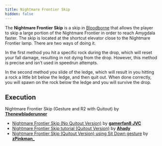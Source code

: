 ```yaml
---
title: Nightmare Frontier Skip
hidden: false
---
```



The **Nightmare Frontier Skip** is a skip in [Bloodborne](/bloodborne) that allows the player to skip a large portion of the Nightmare Frontier in order to reach Amygdala faster. The skip is located at the shortcut elevator close to the Nightmare Frontier lamp. There are two ways of doing it.

In the first method you hit a specific rock during the drop, which will reset your fall damage, resulting in not dying from the drop. However, this method is precise and isn’t used in speedrun attempts.

In the second method you slide of the ledge, which will result in you hitting a rock a little bit below the ledge, and then quit out. When done correctly, you will spawn on the rock below the ledge and you will survive the drop.

## Execution

Nightmare Frontier Skip (Gesture and R2 with Quitout) by [**Thenewbladerunner**](https://www.youtube.com/@thenewbladerunner)

<YouTube id="https://youtu.be/Msq1aqIkvoE?si=kipQkL7Ppnph4IWe" />

- [Nightmare Frontier Skip (No Quitout Version)](https://www.youtube.com/watch?v=XaDb8MftwA0) by [**gamerfan8 JVC**](https://youtube.com/channel/UC9TXzXBJqCUxLiGsNCzfjTw)
- [Nightmare Frontier Skip tutorial (Quitout Version)](https://www.youtube.com/watch?v=avoPyd2Dzog) by [**Ahady**](https://twitch.tv/Ahady)
- [Nightmare Frontier Skip (Quitout Version) using Sit Down gesture](https://www.youtube.com/watch?v=e_CUaXCJSN0) by [**zPinkman\_**](https://twitch.tv/zPinkman_)